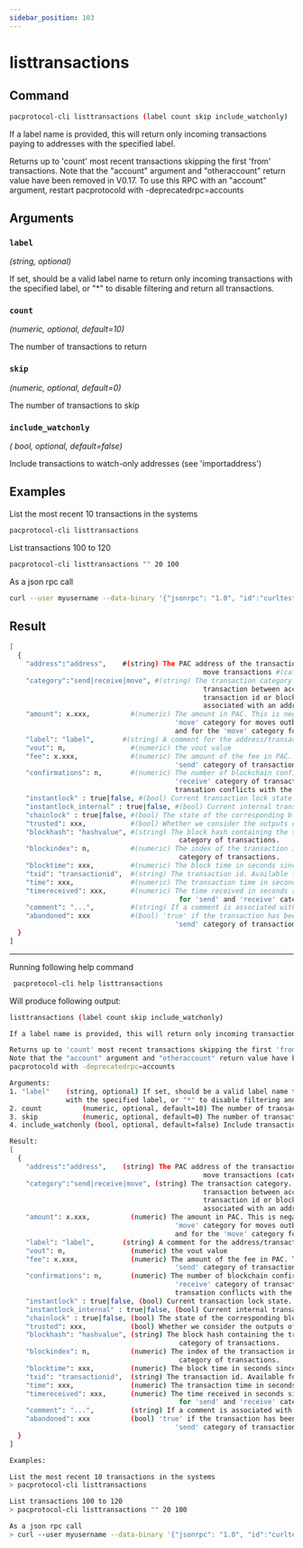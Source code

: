 ```yaml
---
sidebar_position: 103
---
```


# listtransactions
## Command

```bash
pacprotocol-cli listtransactions (label count skip include_watchonly)
```

If a label name is provided, this will return only incoming transactions paying to addresses with the specified label.

Returns up to 'count' most recent transactions skipping the first 'from' transactions.
Note that the "account" argument and "otheraccount" return value have been removed in V0.17. To use this RPC with an "account" argument, restart
pacprotocold with -deprecatedrpc=accounts



## Arguments

### `label` 
*(string, optional)*

If set, should be a valid label name to return only incoming transactions
              with the specified label, or "*" to disable filtering and return all transactions.


### `count` 
*(numeric, optional, default=10)*

The number of transactions to return


### `skip` 
*(numeric, optional, default=0)*

The number of transactions to skip


### `include_watchonly` 
*( bool, optional, default=false)*

Include transactions to watch-only addresses (see 'importaddress')


## Examples


List the most recent 10 transactions in the systems

```bash
pacprotocol-cli listtransactions 
```



List transactions 100 to 120

```bash
pacprotocol-cli listtransactions "" 20 100
```



As a json rpc call

```bash
curl --user myusername --data-binary '{"jsonrpc": "1.0", "id":"curltest", "method": "listtransactions", "params": ["", 20, 100] }' -H 'content-type: text/plain;' http://127.0.0.1:1111/
```
## Result
```bash
[
  {
    "address":"address",    #(string) The PAC address of the transaction. Not present for 
                                                move transactions #(category = move).
    "category":"send|receive|move", #(string) The transaction category. 'move' is a local #(off blockchain)
                                                transaction between accounts, and not associated with an address,
                                                transaction id or block. 'send' and 'receive' transactions are 
                                                associated with an address, transaction id and block details
    "amount": x.xxx,          #(numeric) The amount in PAC. This is negative for the 'send' category, and for the
                                         'move' category for moves outbound. It is positive for the 'receive' category,
                                         and for the 'move' category for inbound funds.
    "label": "label",       #(string) A comment for the address/transaction, if any
    "vout": n,                #(numeric) the vout value
    "fee": x.xxx,             #(numeric) The amount of the fee in PAC. This is negative and only available for the 
                                         'send' category of transactions.
    "confirmations": n,       #(numeric) The number of blockchain confirmations for the transaction. Available for 'send' and 
                                         'receive' category of transactions. Negative confirmations indicate the
                                         transation conflicts with the block chain
    "instantlock" : true|false, #(bool) Current transaction lock state. Available for 'send' and 'receive' category of transactions
    "instantlock_internal" : true|false, #(bool) Current internal transaction lock state. Available for 'send' and 'receive' category of transactions
    "chainlock" : true|false, #(bool) The state of the corresponding block chainlock
    "trusted": xxx,           #(bool) Whether we consider the outputs of this unconfirmed transaction safe to spend.
    "blockhash": "hashvalue", #(string) The block hash containing the transaction. Available for 'send' and 'receive'
                                          category of transactions.
    "blockindex": n,          #(numeric) The index of the transaction in the block that includes it. Available for 'send' and 'receive'
                                          category of transactions.
    "blocktime": xxx,         #(numeric) The block time in seconds since epoch #(1 Jan 1970 GMT).
    "txid": "transactionid",  #(string) The transaction id. Available for 'send' and 'receive' category of transactions.
    "time": xxx,              #(numeric) The transaction time in seconds since epoch #(midnight Jan 1 1970 GMT).
    "timereceived": xxx,      #(numeric) The time received in seconds since epoch #(midnight Jan 1 1970 GMT). Available 
                                          for 'send' and 'receive' category of transactions.
    "comment": "...",         #(string) If a comment is associated with the transaction.
    "abandoned": xxx          #(bool) 'true' if the transaction has been abandoned #(inputs are respendable). Only available for the 
                                         'send' category of transactions.
  }
]
```


___

Running following help command
```bash
 pacprotocol-cli help listtransactions
```
Will produce following output:


```bash
listtransactions (label count skip include_watchonly)

If a label name is provided, this will return only incoming transactions paying to addresses with the specified label.

Returns up to 'count' most recent transactions skipping the first 'from' transactions.
Note that the "account" argument and "otheraccount" return value have been removed in V0.17. To use this RPC with an "account" argument, restart
pacprotocold with -deprecatedrpc=accounts

Arguments:
1. "label"    (string, optional) If set, should be a valid label name to return only incoming transactions
              with the specified label, or "*" to disable filtering and return all transactions.
2. count          (numeric, optional, default=10) The number of transactions to return
3. skip           (numeric, optional, default=0) The number of transactions to skip
4. include_watchonly (bool, optional, default=false) Include transactions to watch-only addresses (see 'importaddress')

Result:
[
  {
    "address":"address",    (string) The PAC address of the transaction. Not present for 
                                                move transactions (category = move).
    "category":"send|receive|move", (string) The transaction category. 'move' is a local (off blockchain)
                                                transaction between accounts, and not associated with an address,
                                                transaction id or block. 'send' and 'receive' transactions are 
                                                associated with an address, transaction id and block details
    "amount": x.xxx,          (numeric) The amount in PAC. This is negative for the 'send' category, and for the
                                         'move' category for moves outbound. It is positive for the 'receive' category,
                                         and for the 'move' category for inbound funds.
    "label": "label",       (string) A comment for the address/transaction, if any
    "vout": n,                (numeric) the vout value
    "fee": x.xxx,             (numeric) The amount of the fee in PAC. This is negative and only available for the 
                                         'send' category of transactions.
    "confirmations": n,       (numeric) The number of blockchain confirmations for the transaction. Available for 'send' and 
                                         'receive' category of transactions. Negative confirmations indicate the
                                         transation conflicts with the block chain
    "instantlock" : true|false, (bool) Current transaction lock state. Available for 'send' and 'receive' category of transactions
    "instantlock_internal" : true|false, (bool) Current internal transaction lock state. Available for 'send' and 'receive' category of transactions
    "chainlock" : true|false, (bool) The state of the corresponding block chainlock
    "trusted": xxx,           (bool) Whether we consider the outputs of this unconfirmed transaction safe to spend.
    "blockhash": "hashvalue", (string) The block hash containing the transaction. Available for 'send' and 'receive'
                                          category of transactions.
    "blockindex": n,          (numeric) The index of the transaction in the block that includes it. Available for 'send' and 'receive'
                                          category of transactions.
    "blocktime": xxx,         (numeric) The block time in seconds since epoch (1 Jan 1970 GMT).
    "txid": "transactionid",  (string) The transaction id. Available for 'send' and 'receive' category of transactions.
    "time": xxx,              (numeric) The transaction time in seconds since epoch (midnight Jan 1 1970 GMT).
    "timereceived": xxx,      (numeric) The time received in seconds since epoch (midnight Jan 1 1970 GMT). Available 
                                          for 'send' and 'receive' category of transactions.
    "comment": "...",         (string) If a comment is associated with the transaction.
    "abandoned": xxx          (bool) 'true' if the transaction has been abandoned (inputs are respendable). Only available for the 
                                         'send' category of transactions.
  }
]

Examples:

List the most recent 10 transactions in the systems
> pacprotocol-cli listtransactions 

List transactions 100 to 120
> pacprotocol-cli listtransactions "" 20 100

As a json rpc call
> curl --user myusername --data-binary '{"jsonrpc": "1.0", "id":"curltest", "method": "listtransactions", "params": ["", 20, 100] }' -H 'content-type: text/plain;' http://127.0.0.1:1111/

```

